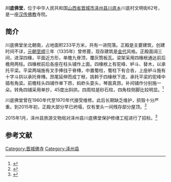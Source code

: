 {{文物保护单位
| 级别 = 全国
| Cat = 山西全国重点文物保护单位
| 省区市 = 山西省
| 图片 = 
| 名称 = 川底佛堂
| 编号 = 7-0815-3-113
| 分类 = 古建筑
| 时代 = 元至清
| 所在 = [[山西省|山西省]][[晋城市|晋城市]][[泽州县|泽州县]]
| 登录 = 2013年3月5日
}}

'''川底佛堂'''，位于中华人民共和国[[山西省|山西省]][[晋城市|晋城市]][[泽州县|泽州县]][[川底乡|川底乡]]川底村文明街62号，是一座[[汉传佛教|汉传佛教]]寺院。

==简介==
川底佛堂坐北朝南，占地面积233平方米，共有一进院落。正殿是主要建筑，创建时间不详，[[元朝|元朝]][[至顺|至顺]]三年（1335年）曾修葺，现存建筑是[[金代|金代]]风格。正殿面阔三间，进深四椽，平面近方形，单檐九脊顶，覆灰筒板瓦。梁架采用四椽栿通达前后檐用两柱。四椽栿前后各座在柱头铺作上面。四椽栿上有驼峰、栌斗、替木，以承托平梁。平梁两端施有叉手捧戗于脊槫，中置蜀柱，蜀柱下有合沓，上座栌斗施有十字斗拱以承托脊槫。昂尾延伸而成丁栿，挑斡于四椽栿下皮。承托平梁的驼峰中插有角梁。前檐柱头四铺作单下昂，蚂蚱头耍头，琴面真昂。补间铺作分别施一朵。转角四铺采用单抄，45度出斜拱。四周柱是砂石柱，四角柱侧脚比较明显。<ref name=jcbwg>{{Cite web |url=http://www.sxjcbwg.com/yuandiinfo.asp?class=gjzyj&id=139 |title=晋城新发现早期木结构建筑初探，晋城博物馆，2011-7-20 |access-date=2015-02-01 |archive-date=2019-05-20 |archive-url=https://web.archive.org/web/20190520212908/https://www.sxjcbwg.com/yuandiinfo.asp?class=gjzyj&id=139 |dead-url=yes }}</ref>

川底佛堂曾在1960年代至1970年代接受维修。此后长期缺乏维护，损毁十分严重。到2015年初，正殿大部分早已坍塌，仅有里头一间残存部分屋顶。<ref name=ifeng>{{Cite web |url=http://news.ifeng.com/a/20150201/43068594_0.shtml?wratingModule=1_9_1 |title=山西国家保护古建筑损毁 修缮措施仅为盖塑料布，凤凰网，2015-01-31 |access-date=2015-02-01 |archive-date=2015-02-01 |archive-url=https://web.archive.org/web/20150201051454/http://news.ifeng.com/a/20150201/43068594_0.shtml?wratingModule=1_9_1 |dead-url=no }}</ref>

2015年1月，泽州县旅游文物局对泽州县川底佛堂保护修缮工程进行了招标。<ref>{{Cite web |url=http://www.sxcr.gov.cn/index.php?m=content&c=index&a=show&catid=29&id=17533 |title=泽州县川底佛堂保护修缮工程招标公告，山西省文物局，2015-01-09 |access-date=2015-02-01 |archive-date=2016-03-05 |archive-url=https://web.archive.org/web/20160305011239/http://www.sxcr.gov.cn/index.php?m=content&c=index&a=show&catid=29&id=17533 |dead-url=no }}</ref>

== 参考文献 ==
{{reflist}}

{{山西全国重点文物保护单位}}
[[Category:晋城佛寺|Category:晋城佛寺]]
[[Category:泽州县|Category:泽州县]]